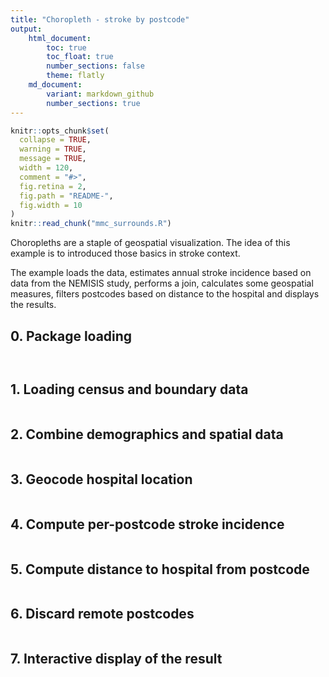```yaml
---
title: "Choropleth - stroke by postcode"
output:
    html_document:
        toc: true
        toc_float: true
        number_sections: false
        theme: flatly
    md_document:
        variant: markdown_github
        number_sections: true
---
```


```r
knitr::opts_chunk$set(
  collapse = TRUE,
  warning = TRUE,
  message = TRUE,
  width = 120,
  comment = "#>",
  fig.retina = 2,
  fig.path = "README-",
  fig.width = 10
)
knitr::read_chunk("mmc_surrounds.R")
```

Choropleths are a staple of geospatial visualization. The idea of this 
example is to introduced those basics in stroke context.

The example loads the data, estimates annual stroke incidence based on data 
from the NEMISIS study, performs a join, calculates some
geospatial measures, filters postcodes based on distance to the hospital and displays the results.


## 0. Package loading

```r

```
```r

```

## 1. Loading census and boundary data

```r

```

## 2. Combine demographics and spatial data

```r

```

## 3. Geocode hospital location

```r

```

## 4. Compute per-postcode stroke incidence

```r

```


## 5. Compute distance to hospital from postcode
```r

```

## 6. Discard remote postcodes
```r

```

## 7. Interactive display of the result
```r

```

